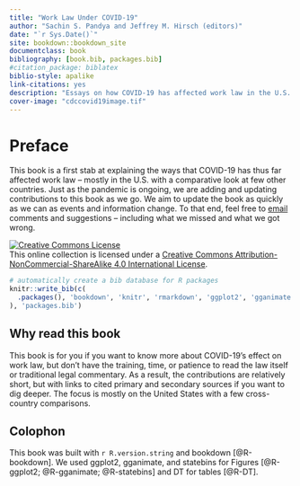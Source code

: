 ```yaml
--- 
title: "Work Law Under COVID-19"
author: "Sachin S. Pandya and Jeffrey M. Hirsch (editors)"
date: "`r Sys.Date()`"
site: bookdown::bookdown_site
documentclass: book
bibliography: [book.bib, packages.bib]
#citation_package: biblatex
biblio-style: apalike
link-citations: yes
description: "Essays on how COVID-19 has affected work law in the U.S. and elsewhere"
cover-image: "cdccovid19image.tif"
---
```



# Preface {-}

This book is a first stab at explaining the ways that COVID-19 has thus far affected work law -- mostly in the U.S. with a comparative look at few other countries. Just as the pandemic is ongoing, we are adding and updating contributions to this book as we go. We aim to update the book as quickly as we can as events and information change. To that end, feel free to [email](mailto: worklawcovid@uconn) comments and suggestions -- including what we missed and what we got wrong.

<a rel="license" href="http://creativecommons.org/licenses/by-nc-sa/4.0/"><img alt="Creative Commons License" style="border-width:0" src="https://i.creativecommons.org/l/by-nc-sa/4.0/88x31.png" /></a><br />This online collection is licensed under a <a rel="license" href="http://creativecommons.org/licenses/by-nc-sa/4.0/">Creative Commons Attribution-NonCommercial-ShareAlike 4.0 International License</a>.


```r
# automatically create a bib database for R packages
knitr::write_bib(c(
  .packages(), 'bookdown', 'knitr', 'rmarkdown', 'ggplot2', 'gganimate', 'DT'
), 'packages.bib')


```

## Why read this book {-}

This book is for you if you want to know more about COVID-19's effect on work law, but don't have the training, time, or patience to read the law itself or traditional legal commentary. As a result, the contributions are relatively short, but with links to cited primary and secondary sources if you want to dig deeper. The focus is mostly on the United States with a few cross-country comparisons.

## Colophon {-}

This book was built with `r R.version.string` and bookdown [@R-bookdown].  We used ggplot2, gganimate, and statebins for Figures [@R-ggplot2; @R-gganimate; @R-statebins] and DT for tables [@R-DT].



